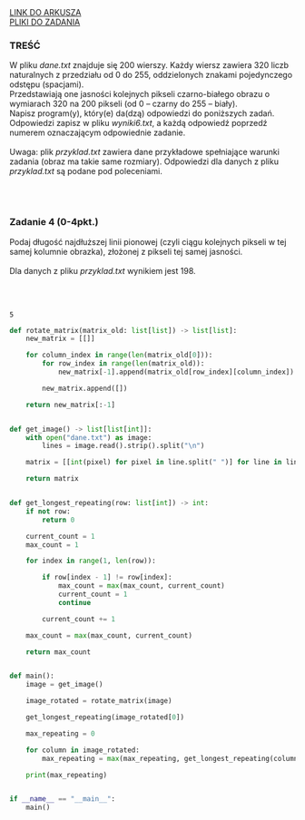 
<div className="box_link"><a className="link  link_materials" target="_blank" href="https://cke.gov.pl/images/_EGZAMIN_MATURALNY_OD_2015/Arkusze_egzaminacyjne/2017/formula_od_2015/informatyka/MIN-R2_1P-172.pdf">LINK DO ARKUSZA</a>
<br/>
<a className="link  link_materials" href="http://cke.gov.pl/images/_EGZAMIN_MATURALNY_OD_2015/Arkusze_egzaminacyjne/2017/formula_od_2015/informatyka/Dane_PR2.zip">PLIKI DO ZADANIA</a>
<br/>
</div>

### TREŚĆ
W pliku <i>dane.txt</i> znajduje się 200 wierszy. Każdy wiersz zawiera 320 liczb naturalnych
z przedziału od 0 do 255, oddzielonych znakami pojedynczego odstępu (spacjami).<br/>
Przedstawiają one jasności kolejnych pikseli czarno-białego obrazu o wymiarach 320 na 200
pikseli (od 0 – czarny do 255 – biały).<br/>
Napisz program(y), który(e) da(dzą) odpowiedzi do poniższych zadań. Odpowiedzi zapisz
w pliku <i>wyniki6.txt</i>, a każdą odpowiedź poprzedź numerem oznaczającym odpowiednie
zadanie.<br/><br/>
<span className="bold">Uwaga</span>: plik <i>przyklad.txt</i> zawiera dane przykładowe spełniające warunki zadania (obraz
ma takie same rozmiary). Odpowiedzi dla danych z pliku <i>przyklad.txt</i> są podane pod
poleceniami. 

<br/><br/>

### Zadanie 4 (0-4pkt.)
Podaj długość najdłuższej linii pionowej (czyli ciągu kolejnych pikseli w tej samej kolumnie
obrazka), złożonej z pikseli tej samej jasności.<br/><br/>
Dla danych z pliku <i>przyklad.txt</i> wynikiem jest 198. 

<br/><br/>

<Dropdown title="ODPOWIEDŹ">

```
5
```
</Dropdown>

<Dropdown title="PRZYKŁADOWE ROZWIĄZANIE - PYTHON">

```python
def rotate_matrix(matrix_old: list[list]) -> list[list]:
    new_matrix = [[]]

    for column_index in range(len(matrix_old[0])):
        for row_index in range(len(matrix_old)):
            new_matrix[-1].append(matrix_old[row_index][column_index])

        new_matrix.append([])

    return new_matrix[:-1]


def get_image() -> list[list[int]]:
    with open("dane.txt") as image:
        lines = image.read().strip().split("\n")

    matrix = [[int(pixel) for pixel in line.split(" ")] for line in lines]

    return matrix


def get_longest_repeating(row: list[int]) -> int:
    if not row:
        return 0

    current_count = 1
    max_count = 1

    for index in range(1, len(row)):

        if row[index - 1] != row[index]:
            max_count = max(max_count, current_count)
            current_count = 1
            continue

        current_count += 1

    max_count = max(max_count, current_count)

    return max_count


def main():
    image = get_image()

    image_rotated = rotate_matrix(image)

    get_longest_repeating(image_rotated[0])

    max_repeating = 0

    for column in image_rotated:
        max_repeating = max(max_repeating, get_longest_repeating(column))

    print(max_repeating)


if __name__ == "__main__":
    main()

```
</Dropdown>